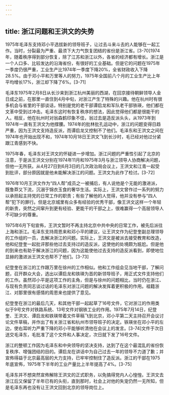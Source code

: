 ```yaml
---
---
---
```

title: 浙江问题和王洪文的失势
---



1975年毛泽东支持邓小平选拔新的领导班子，让过去斗来斗去的人能够在一起工作。当时，分裂最为严重、最须下大力气恢复团结的省份是浙江省。[3-70]1974年，随着秩序得到部分恢复，除了江苏和浙江以外，各省的经济都有增长。浙江是一个人口多、比较发达的沿海省份，有很好的工业基础。但是它的问题在1975年一季度仍很严重，工业生产比1974年一季度下降20%，全省财政收入下降28.5%。由于邓小平和万里等人的努力，1975年全国前八个月的工业生产比上年平均增长17%，浙江却下降了6%。[3-71]

毛泽东1975年2月8日从长沙来到浙江杭州美丽的西湖，在回京接待朝鲜领导人金日成之前，在那里一直住到4月中旬，对浙江产生了特殊的兴趣。他在杭州时有很多机会与省里的干部谈话，特别是党的老干部谭启龙和军队老干部铁瑛，他们都在文革中受到过冲击。毛泽东这时有恢复秩序的想法，因此觉得他们都是很能干的人。相反，他在杭州时对翁森鹤印象不佳，翁过去是造反派头头，从1973年到1974年一直有王洪文为他撑腰。1974年的批林批孔运动中，浙江的问题变得日趋严重，因为王洪文支持造反派，而谭启龙又控制不了他们。毛泽东和王洪文之间在1974年也开始出现不和，1974年10月18日王洪文飞到长沙时，毛已经对他过分紧跟江青感到不快。

1975年春，毛泽东对王洪文的怀疑进一步增加。浙江问题的严重性引起了北京的注意，于是派王洪文分别在1974年11月和1975年3月与浙江领导人协商解决问题，但他一无所获。从4月27日到6月3日的几次政治局会议上，王洪文和江青一起受到批评，部分原因就是他未能解决浙江的问题。王洪文为此作了检讨。[3-72]

1976年10月王洪文作为“四人帮”成员之一被捕后，有人说他是个无能的激进派，既鲁莽又下流，沉溺于锦衣玉食的奢华生活。实际上，王洪文曾作过一系列的努力以承担起主持党的日常工作的职责；有些了解他的人觉得，他并没有参与“四人帮”犯下的罪行。但是北京城里有众多有经验的优秀干部，像王洪文这样一个年轻的新贵，突然之间窜升到更有经验、更能干的干部之上，很难赢得一个高层领导人不可缺少的尊重。

1975年6月下旬宣佈，王洪文暂时不再主持北京中共中央的日常工作，被先后派往上海和浙江。毛泽东支持周恩来和邓小平的建议，让王洪文作为纪登奎副总理领导的工作组的一员，去解决浙江的问题。实际上，王洪文是被派去接受教育和改造，他和纪登奎一起批评那些他过去支持过的造反派，这使他的处境颇为尴尬。但是他的到来也有助于解决浙江的问题，因为这能使他过去支持的造反派看到，即使地位显赫的激进派王洪文也帮不了他们。[3-73]

纪登奎在浙江的工作跟万里在徐州的工作相似。他和工作组会见当地干部，了解问题，召开群众大会，选出以谭启龙和铁瑛为首的新领导班子，用正式文件支持他们的工作。虽然邓小平是这项工作的主角，但是与徐州的问题相比，当时仍在浙江、与现有负责同志谈过话的毛泽东对浙江问题的解决发挥着更积极的作用。祖籍浙江、对那里很有感情的周恩来也提供了意见。

纪登奎在浙江的最后几天，和其他干部一起起草了16号文件，它对浙江的作用类似于9号文件对铁路系统、13号文件对钢铁工业的作用。1975年7月14日，纪登奎、王洪文、谭启龙和铁瑛带着文件草稿飞到北京，邓小平第二天主持召开会议讨论文件草稿，并作出了有关浙江省和杭州市领导班子的决定。铁瑛坐在邓小平的左边，使右耳听力严重下降的邓小平能够听清他在会议上的发言。[3-74]文件于次日送交毛泽东，毛批准了这个文件和人事决定，次日就下发了16号文件。

浙江的整顿工作因为毛泽东和中央领导的坚决支持，达到了在这个最混乱的省份恢复秩序、增强团结的目的。谭启龙在讲话中为自己过去一年的领导不力道了歉；并宣佈得益于北京最高层的大力支持，已牢牢控制住了造反派。浙江的干部在1975年底宣佈，1975年下半年的工业产量比上半年提高了4%。[3-75]

毛泽东并不想突然宣佈解除王洪文的正式职务，以免搞得党内人心惶惶。王洪文去浙江后又保留了半年已有的头衔，直到那时，社会上对他的失宠仍然一无所知，但是毛泽东再也没有让王洪文回到北京的领导岗位上。
